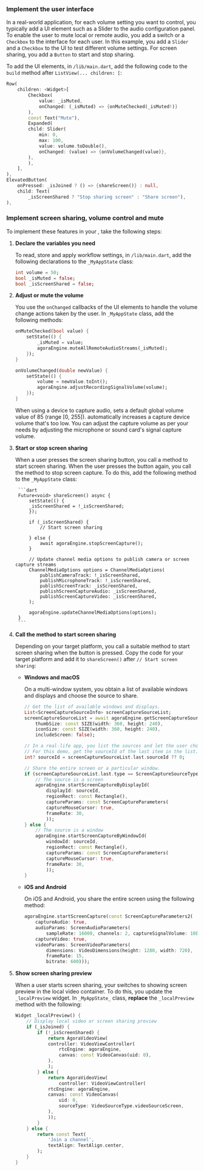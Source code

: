 <PlatformWrapper platform="flutter">

### Implement the user interface

In a real-world application, for each volume setting you want to control, you typically add a UI element such as a <Link target="_blank" to="https://api.flutter.dev/flutter/material/Slider-class.html">Slider</Link> to the audio configuration panel. To enable the user to mute local or remote audio, you add a switch or a `Checkbox` to the interface for each user. In this example, you add a `Slider` and a `Checkbox` to the UI to test different volume settings. For screen sharing, you add a `Button` to start and stop sharing.

To add the UI elements, in `/lib/main.dart`, add the following code to the `build` method after `ListView(... children: [`:

```dart
Row(
    children: <Widget>[
        Checkbox(
            value: _isMuted,
            onChanged: (_isMuted) => {onMuteChecked(_isMuted!)}
        ),
        const Text("Mute"),
        Expanded(
        child: Slider(
            min: 0,
            max: 100,
            value: volume.toDouble(),
            onChanged: (value) => {onVolumeChanged(value)},
        ),
        ),
    ],
),
ElevatedButton(
    onPressed: _isJoined ? () => {shareScreen()} : null,
    child: Text(
        _isScreenShared ? "Stop sharing screen" : "Share screen"),
),
```

### Implement screen sharing, volume control and mute

To implement these features in your <Vpl k="CLIENT" />, take the following steps:

1. **Declare the variables you need**

    To read, store and apply workflow settings, in `/lib/main.dart`, add the following declarations to the `_MyAppState` class:

    ```dart
    int volume = 50;
    bool _isMuted = false;
    bool _isScreenShared = false;
    ```

1. **Adjust or mute the volume**

    You use the `onChanged` callbacks of the UI elements to handle the volume change actions taken by the user. In `_MyAppState` class, add the following methods:

    ```dart
    onMuteChecked(bool value) {
        setState(() {
            _isMuted = value;
            agoraEngine.muteAllRemoteAudioStreams(_isMuted);
        });
    }

    onVolumeChanged(double newValue) {
        setState(() {
            volume = newValue.toInt();
            agoraEngine.adjustRecordingSignalVolume(volume);
        });
    }
    ```

    When using a device to capture audio, <Vg k="VSDK" /> sets a default global volume value of 85 (range [0, 255]). <Vg k="VSDK" /> automatically increases a capture device volume that's too low. You can adjust the capture volume as per your needs by adjusting the microphone or sound card's signal capture volume.

1. **Start or stop screen sharing**

    When a user presses the screen sharing button, you call a method to start screen sharing. When the user presses the button again, you call the method to stop screen capture. To do this, add the following method to the `_MyAppState` class:

        ```dart
        Future<void> shareScreen() async {
            setState(() {
            _isScreenShared = !_isScreenShared;
            });

            if (_isScreenShared) {
                // Start screen sharing

            } else {
                await agoraEngine.stopScreenCapture();
            }

            // Update channel media options to publish camera or screen capture streams
            ChannelMediaOptions options = ChannelMediaOptions(
                publishCameraTrack: !_isScreenShared,
                publishMicrophoneTrack: !_isScreenShared,
                publishScreenTrack: _isScreenShared,
                publishScreenCaptureAudio: _isScreenShared,
                publishScreenCaptureVideo: _isScreenShared,
            );

            agoraEngine.updateChannelMediaOptions(options);
        }
        ```
1. **Call the method to start screen sharing**

    Depending on your target platform, you call a suitable <Vpd k="SDK" /> method to start screen sharing when the button is pressed. Copy the code for your target platform and add it to `shareScreen()` after `// Start screen sharing`:

    * **Windows and macOS**

        On a multi-window system, you obtain a list of available windows and displays and choose the source to share.

        ```dart
        // Get the list of available windows and displays.
        List<ScreenCaptureSourceInfo> screenCaptureSourceList;
        screenCaptureSourceList = await agoraEngine.getScreenCaptureSources(
            thumbSize: const SIZE(width: 360, height: 240),
            iconSize: const SIZE(width: 360, height: 240),
            includeScreen: false);

        // In a real-life app, you list the sources and let the user choose.
        // For this demo, get the sourceId of the last item in the list.
        int? sourceId = screenCaptureSourceList.last.sourceId ?? 0;

        // Share the entire screen or a particular window.
        if (screenCaptureSourceList.last.type == ScreenCaptureSourceType.screencapturesourcetypeScreen) {
            // The source is a screen
            agoraEngine.startScreenCaptureByDisplayId(
                displayId: sourceId,
                regionRect: const Rectangle(),
                captureParams: const ScreenCaptureParameters(
                captureMouseCursor: true,
                frameRate: 30,
                ));
        } else { 
            // The source is a window
            agoraEngine.startScreenCaptureByWindowId(
                windowId: sourceId,
                regionRect: const Rectangle(),
                captureParams: const ScreenCaptureParameters(
                captureMouseCursor: true,
                frameRate: 30,
                ));
        }        
        ```

    * **iOS and Android**

        On iOS and Android, you share the entire screen using the following method:

        ```dart
        agoraEngine.startScreenCapture(const ScreenCaptureParameters2(
            captureAudio: true,
            audioParams: ScreenAudioParameters(
                sampleRate: 16000, channels: 2, captureSignalVolume: 100),
            captureVideo: true,
            videoParams: ScreenVideoParameters(
                dimensions: VideoDimensions(height: 1280, width: 720),
                frameRate: 15,
                bitrate: 600)));  
        ``` 

1. **Show screen sharing preview**

    When a user starts screen sharing, your <Vpl k="CLIENT" /> switches to showing screen preview in the local video container. To do this, you update the `_localPreview` widget. In `_MyAppState_` class, **replace** the `_localPreview` method with the following:

    ```dart
    Widget _localPreview() {
        // Display local video or screen sharing preview
        if (_isJoined) {
            if (!_isScreenShared) {
                return AgoraVideoView(
                controller: VideoViewController(
                    rtcEngine: agoraEngine,
                    canvas: const VideoCanvas(uid: 0),
                ),
                );
            } else {
                return AgoraVideoView(
                    controller: VideoViewController(
                rtcEngine: agoraEngine,
                canvas: const VideoCanvas(
                    uid: 0,
                    sourceType: VideoSourceType.videoSourceScreen,
                ),
                ));
            }
        } else {
            return const Text(
                'Join a channel',
                textAlign: TextAlign.center,
            );
        }
    }
    ```
</PlatformWrapper>
